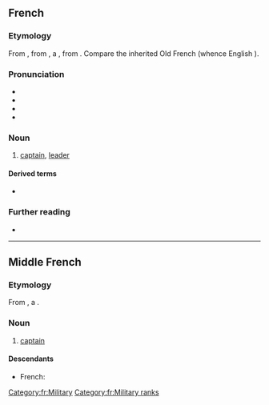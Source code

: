 ==French==

===Etymology===
From {{inh|fr|frm|capitaine}}, from {{inh|fr|fro|capitaine}}, a {{bor|fr|LL.|capitaneus|nocap=1}}, from {{der|fr|la|caput}}. Compare the inherited Old French {{m|fro|chevetaine}} (whence English {{m|en|chieftain}}).

===Pronunciation===
* {{IPA|/ka.pi.tɛn/|lang=fr}}
* {{audio|Fr-capitaine.ogg|audio|lang=fr}}
* {{rhymes|ɛn|lang=fr}}
* {{homophones|capitaines|lang=fr}}

===Noun===
{{fr-noun|m}}

# [[captain]], [[leader]]

====Derived terms====
* {{l|fr|capitainerie}}

===Further reading===
* {{R:TLFi}}

[[Category:fr:Military]]
[[Category:fr:Military ranks]]

----

==Middle French==

===Etymology===
From {{inh|frm|fro|capitaine}}, a {{bor|frm|LL.|capitaneus|nocap=1}}.

===Noun===
{{frm-noun|m}}

# {{lb|frm|military}} [[captain]]

====Descendants====
* French: {{l|fr|capitaine}}